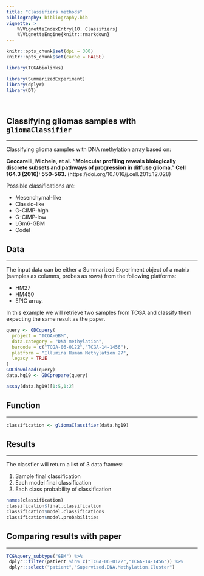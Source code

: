 ```yaml
---
title: "Classifiers methods"
bibliography: bibliography.bib    
vignette: >
    %\VignetteIndexEntry{10. Classifiers}
    %\VignetteEngine{knitr::rmarkdown}
---
```

  
```r
knitr::opts_chunk$set(dpi = 300)
knitr::opts_chunk$set(cache = FALSE)
```
  
```r
library(TCGAbiolinks)
```

```r
library(SummarizedExperiment)
library(dplyr)
library(DT)
```

<br>

## Classifying gliomas samples with `gliomaClassifier`
<hr>

Classifying glioma samples with DNA methylation array based on:


**Ceccarelli, Michele, et al. "Molecular profiling reveals biologically discrete subsets and pathways of progression in diffuse glioma." Cell 164.3 (2016): 550-563.** (https://doi.org/10.1016/j.cell.2015.12.028)

Possible classifications are: 

- Mesenchymal-like 
- Classic-like
- G-CIMP-high
- G-CIMP-low
- LGm6-GBM
- Codel

## Data
<hr>

The input data can be either a Summarized Experiment object of a matrix 
(samples as columns, probes as rows) from the following platforms:

- HM27
- HM450 
- EPIC array.

In this example we will retrieve two samples from TCGA and classify them expecting 
the same result as the paper.

```r
query <- GDCquery(
  project = "TCGA-GBM",
  data.category = "DNA methylation",
  barcode = c("TCGA-06-0122","TCGA-14-1456"),
  platform = "Illumina Human Methylation 27",
  legacy = TRUE
)
GDCdownload(query)
data.hg19 <- GDCprepare(query)
```

```r
assay(data.hg19)[1:5,1:2]
```

## Function
<hr>

```r
classification <- gliomaClassifier(data.hg19)
```

## Results
<hr>
The classfier will return a list of 3 data frames:

1. Sample final classification
2. Each model final classification
3. Each class probability of classification

```r
names(classification)
classification$final.classification
classification$model.classifications
classification$model.probabilities
```

## Comparing results with paper
<hr>
```R
TCGAquery_subtype("GBM") %>%
 dplyr::filter(patient %in% c("TCGA-06-0122","TCGA-14-1456")) %>%
 dplyr::select("patient","Supervised.DNA.Methylation.Cluster")
```

